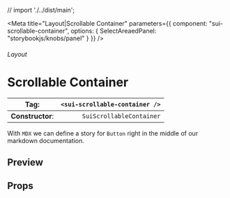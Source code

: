 
// import './../dist/main';

<Meta
	title="Layout|Scrollable Container"
	parameters={{
		component: "sui-scrollable-container",
		options: { SelectAreaedPanel: "storybookjs/knobs/panel" }
	}}
/>

###### Layout

# Scrollable Container

| **Tag**:         | `<sui-scrollable-container />` |
| ---------------- | -----------------------------: |
| **Constructor**: |       `SuiScrollableContainer` |

With `MDX` we can define a story for `Button` right in the middle of our
markdown documentation.

## Preview

## Props
